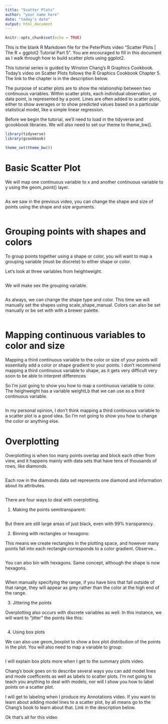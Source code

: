 ```yaml
---
title: "Scatter Plots"
author: "your name here"
date: "today's date"
output: html_document
---
```


```r
knitr::opts_chunk$set(echo = TRUE)
```

This is the blank R Markdown file for the PeterPlots video "Scatter Plots | The R + ggplot2 Tutorial Part 5". You are encouraged to fill in this document as I walk through how to build scatter plots using ggplot2.

This tutorial series is guided by Winston Chang's R Graphics Cookbook. Today's video on Scatter Plots follows the R Graphics Cookbook Chapter 5. The link to the chapter is in the description below.

The purpose of scatter plots are to show the relationship between two continuous variables. Within scatter plots, each individual observation, or data point, is represented by a point. Lines are often added to scatter plots, either to show averages or to show predicted values based on a particular statistical model, like a simple linear regression.

Before we begin the tutorial, we'll need to load in the tidyverse and gcookbook libraries. We will also need to set our theme to theme_bw().

```r
library(tidyverse)
library(gcookbook)

theme_set(theme_bw())
```

# Basic Scatter Plot

We will map one continuous variable to x and another continuous variable to y using the geom_point() layer.

```r

```

As we saw in the previous video, you can change the shape and size of points using the shape and size arguments.

```r

```

# Grouping points with shapes and colors

To group points together using a shape or color, you will want to map a grouping variable (must be discrete) to either shape or color.

Let's look at three variables from heightweight.

```r

```

We will make sex the grouping variable.

```r

```

As always, we can change the shape type and color. This time we will manually set the shapes using scale_shape_manual. Colors can also be set manually or be set with with a brewer palette.

```r

```

# Mapping continuous variables to color and size

Mapping a third continuous variable to the color or size of your points will essentially add a color or shape gradient to your points. I don't recommend mapping a third continuous variable to shape, as it gets very difficult very soon to be able to interpret differences

So I'm just going to show you how to map a continuous variable to color. The heighweight has a variable weightLb
that we can use as a third continuous variable.

```r

```

In my personal opinion, I don't think mapping a third continuous variable to a scatter plot is a good idea. So I'm not going to show you how to change the color or anything else.

# Overplotting

Overplotting is when too many points overlap and block each other from view, and it happens mainly with data sets that have tens of thousands of rows, like diamonds.

```r

```

Each row in the diamonds data set represents one diamond and information about its attributes.

```r

```

There are four ways to deal with overplotting.

1. Making the points semitransparent:

```r

```

But there are still large areas of just black, even with 99% transparency.

2. Binning with rectangles or hexagons:

This means we create rectangles in the plotting space, and however many points fall into each rectangle corresponds to a color gradient. Observe...

```r

```

You can also bin with hexagons. Same concept, although the shape is now hexagons.

```r

```

When manually specifying the range, if you have bins that fall outside of that range, they will appear as grey rather than the color at the high end of the range.

3. Jittering the points

Overplotting also occurs with discrete variables as well. In this instance, we will want to "jitter" the points like this:

```r

```

4. Using box plots

We can also use geom_boxplot to show a box plot distribution of the points in the plot. You will also need to map a variable to group:

```r

```

I will explain box plots more when I get to the summary plots video.

Chang's book goes on to describe several ways you can add model lines and mode coefficents as well as labels to scatter plots. I'm not going to teach you anything to deal with models, nor will I show you how to label points on a scatter plot.

I will get to labeling when I produce my Annotations video. If you want to learn about adding model lines to a scatter plot, by all means go to the Chang's book to learn about that. Link in the description below. 

Ok that's all for this video
















